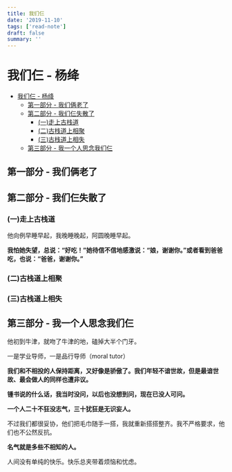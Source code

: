 ```yaml
---
title: 我们仨
date: '2019-11-10'
tags: ['read-note']
draft: false
summary: ''
---
```


# 我们仨 - 杨绛

- [我们仨 - 杨绛](#%e6%88%91%e4%bb%ac%e4%bb%a8---%e6%9d%a8%e7%bb%9b)
  - [第一部分 - 我们俩老了](#%e7%ac%ac%e4%b8%80%e9%83%a8%e5%88%86---%e6%88%91%e4%bb%ac%e4%bf%a9%e8%80%81%e4%ba%86)
  - [第二部分 - 我们仨失散了](#%e7%ac%ac%e4%ba%8c%e9%83%a8%e5%88%86---%e6%88%91%e4%bb%ac%e4%bb%a8%e5%a4%b1%e6%95%a3%e4%ba%86)
    - [(一)走上古栈道](#%e4%b8%80%e8%b5%b0%e4%b8%8a%e5%8f%a4%e6%a0%88%e9%81%93)
    - [(二)古栈道上相聚](#%e4%ba%8c%e5%8f%a4%e6%a0%88%e9%81%93%e4%b8%8a%e7%9b%b8%e8%81%9a)
    - [(三)古栈道上相失](#%e4%b8%89%e5%8f%a4%e6%a0%88%e9%81%93%e4%b8%8a%e7%9b%b8%e5%a4%b1)
  - [第三部分 - 我一个人思念我们仨](#%e7%ac%ac%e4%b8%89%e9%83%a8%e5%88%86---%e6%88%91%e4%b8%80%e4%b8%aa%e4%ba%ba%e6%80%9d%e5%bf%b5%e6%88%91%e4%bb%ac%e4%bb%a8)

## 第一部分 - 我们俩老了

## 第二部分 - 我们仨失散了

### (一)走上古栈道

他向例早睡早起，我晚睡晚起，阿圆晚睡早起。

**我怕她失望，总说：“好吃！”她待信不信地感激说：“娘，谢谢你。”或者看到爸爸吃，也说：“爸爸，谢谢你。”**

### (二)古栈道上相聚

### (三)古栈道上相失

## 第三部分 - 我一个人思念我们仨

他初到牛津，就吻了牛津的地，磕掉大半个门牙。

一是学业导师，一是品行导师（moral tutor）

**我们和不相投的人保持距离，又好像是骄傲了。我们年轻不谙世故，但是最谙世故、最会做人的同样也遭非议。**

**锺书说的什么话，我当时没问，以后也没想到问，现在已没人可问。**

**一个人二十不狂没志气，三十犹狂是无识妄人。**

不过我们都很妥协，他们把毛巾随手一搭，我就重新搭搭整齐。我不严格要求，他们也不公然反抗。

**名气就是多些不相知的人。**

人间没有单纯的快乐。快乐总夹带着烦恼和忧虑。
